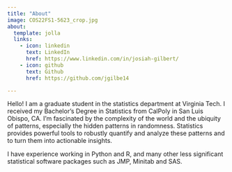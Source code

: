 ```yaml
---
title: "About"
image: COS22FS1-5623_crop.jpg
about:
  template: jolla
  links:
    - icon: linkedin
      text: LinkedIn
      href: https://www.linkedin.com/in/josiah-gilbert/
    - icon: github
      text: Github
      href: https://github.com/jgilbe14

---
```


Hello! I am a graduate student in the statistics department at Virginia Tech. I received my Bachelor's Degree in Statistics from CalPoly in San Luis Obispo, CA. I'm fascinated by the complexity of the world and the ubiquity of patterns, especially the hidden patterns in randomness. Statistics provides powerful tools to robustly quantify and analyze these patterns and to turn them into actionable insights.

I have experience working in Python and R, and many other less significant statistical software packages such as JMP, Minitab and SAS.

